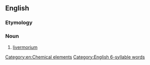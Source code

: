 ==English==

===Etymology===
{{prefix|en|eka|polonium}}

===Noun===
{{en-noun|-}}

# [[livermorium]]

[[Category:en:Chemical elements]]
[[Category:English 6-syllable words]]